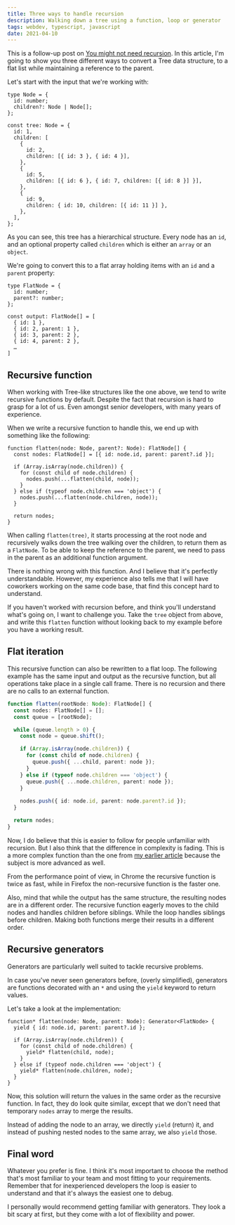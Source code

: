 ```yaml
---
title: Three ways to handle recursion
description: Walking down a tree using a function, loop or generator
tags: webdev, typescript, javascript
date: 2021-04-10
---
```


This is a follow-up post on [You might not need recursion](https://meijer.ws/articles/you-might-not-need-recursion). In this article, I'm going to show you three different ways to convert a Tree data structure, to a flat list while maintaining a reference to the parent.

Let's start with the input that we're working with: 

```tsx
type Node = {
  id: number;
  children?: Node | Node[];
};

const tree: Node = {
  id: 1,
  children: [
    {
      id: 2,
      children: [{ id: 3 }, { id: 4 }],
    },
    {
      id: 5,
      children: [{ id: 6 }, { id: 7, children: [{ id: 8 }] }],
    },
    {
      id: 9,
      children: { id: 10, children: [{ id: 11 }] },
    },
  ],
};
```

As you can see, this tree has a hierarchical structure. Every node has an `id`, and an optional property called `children` which is either an `array` or an `object`. 

We're going to convert this to a flat array holding items with an `id` and a `parent` property:

```tsx
type FlatNode = {
  id: number;
  parent?: number;
};

const output: FlatNode[] = [
  { id: 1 },
  { id: 2, parent: 1 },
  { id: 3, parent: 2 },
  { id: 4, parent: 2 },
  …
]
```

## Recursive function

When working with Tree-like structures like the one above, we tend to write recursive functions by default. Despite the fact that recursion is hard to grasp for a lot of us. Even amongst senior developers, with many years of experience.

When we write a recursive function to handle this, we end up with something like the following:

```tsx
function flatten(node: Node, parent?: Node): FlatNode[] {
  const nodes: FlatNode[] = [{ id: node.id, parent: parent?.id }];

  if (Array.isArray(node.children)) {
    for (const child of node.children) {
      nodes.push(...flatten(child, node));
    }
  } else if (typeof node.children === 'object') {
    nodes.push(...flatten(node.children, node));
  }

  return nodes;
}
```

When calling `flatten(tree)`, it starts processing at the root node and recursively walks down the tree walking over the children, to return them as a `FlatNode`. To be able to keep the reference to the parent, we need to pass in the parent as an additional function argument.

There is nothing wrong with this function. And I believe that it's perfectly understandable. However, my experience also tells me that I will have coworkers working on the same code base, that find this concept hard to understand.

If you haven't worked with recursion before, and think you'll understand what's going on, I want to challenge you. Take the `tree` object from above, and write this `flatten` function without looking back to my example before you have a working result.

## Flat iteration

This recursive function can also be rewritten to a flat loop. The following example has the same input and output as the recursive function, but all operations take place in a single call frame. There is no recursion and there are no calls to an external function.

```ts
function flatten(rootNode: Node): FlatNode[] {
  const nodes: FlatNode[] = [];
  const queue = [rootNode];

  while (queue.length > 0) {
    const node = queue.shift();

    if (Array.isArray(node.children)) {
      for (const child of node.children) {
        queue.push({ ...child, parent: node });
      }
    } else if (typeof node.children === 'object') {
      queue.push({ ...node.children, parent: node });
    }
    
    nodes.push({ id: node.id, parent: node.parent?.id });
  }

  return nodes;
}
```

Now, I do believe that this is easier to follow for people unfamiliar with recursion. But I also think that the difference in complexity is fading. This is a more complex function than the one from [my earlier article](https://meijer.ws/articles/you-might-not-need-recursion#iterative) because the subject is more advanced as well.

From the performance point of view, in Chrome the recursive function is twice as fast, while in Firefox the non-recursive function is the faster one.

Also, mind that while the output has the same structure, the resulting nodes are in a different order. The recursive function eagerly moves to the child nodes and handles children before siblings. While the loop handles siblings before children. Making both functions merge their results in a different order.

## Recursive generators

Generators are particularly well suited to tackle recursive problems.

In case you've never seen generators before, (overly simplified), generators are functions decorated with an `*` and using the `yield` keyword to return values. 

Let's take a look at the implementation:

```tsx
function* flatten(node: Node, parent: Node): Generator<FlatNode> {
  yield { id: node.id, parent: parent?.id };

  if (Array.isArray(node.children)) {
    for (const child of node.children) {
      yield* flatten(child, node);
    }
  } else if (typeof node.children === 'object') {
    yield* flatten(node.children, node);
  }
}
```

Now, this solution will return the values in the same order as the recursive function. In fact, they do look quite similar, except that we don't need that temporary `nodes` array to merge the results.

Instead of adding the node to an array, we directly `yield` (return) it, and instead of pushing nested nodes to the same array, we also `yield` those. 

## Final word

Whatever you prefer is fine. I think it's most important to choose the method that's most familiar to your team and most fitting to your requirements. Remember that for inexperienced developers the loop is easier to understand and that it's always the easiest one to debug.

I personally would recommend getting familiar with generators. They look a bit scary at first, but they come with a lot of flexibility and power.

